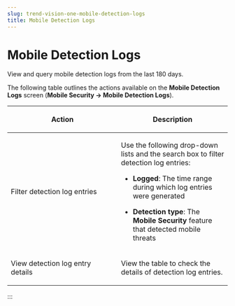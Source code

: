 ```yaml
---
slug: trend-vision-one-mobile-detection-logs
title: Mobile Detection Logs
---
```

# Mobile Detection Logs

View and query mobile detection logs from the last 180 days.

The following table outlines the actions available on the **Mobile Detection Logs** screen (**Mobile Security → Mobile Detection Logs**).

<table>
<colgroup>
<col style="width: 50%" />
<col style="width: 50%" />
</colgroup>
<thead>
<tr>
<th><p>Action</p></th>
<th><p>Description</p></th>
</tr>
</thead>
<tbody>
<tr>
<td><p>Filter detection log entries</p></td>
<td><p>Use the following drop-down lists and the search box to filter detection log entries:</p>
<ul>
<li><p><strong>Logged</strong>: The time range during which log entries were generated</p></li>
<li><p><strong>Detection type</strong>: The <strong>Mobile Security</strong> feature that detected mobile threats</p></li>
</ul></td>
</tr>
<tr>
<td><p>View detection log entry details</p></td>
<td><p>View the table to check the details of detection log entries.</p></td>
</tr>
</tbody>
</table>
:::
